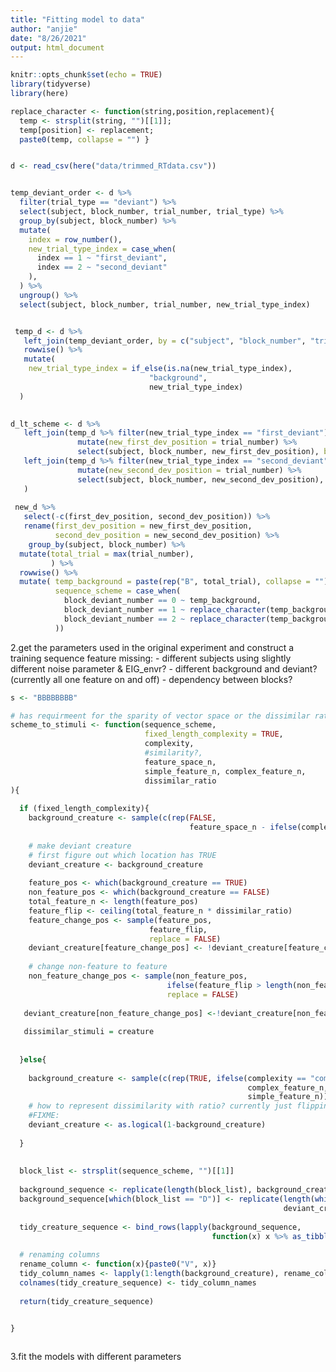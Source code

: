 ```yaml
---
title: "Fitting model to data"
author: "anjie"
date: "8/26/2021"
output: html_document
---
```


```r
knitr::opts_chunk$set(echo = TRUE)
library(tidyverse)
library(here)
```

```r
replace_character <- function(string,position,replacement){   
  temp <- strsplit(string, "")[[1]];   
  temp[position] <- replacement;   
  paste0(temp, collapse = "") }


d <- read_csv(here("data/trimmed_RTdata.csv"))


temp_deviant_order <- d %>% 
  filter(trial_type == "deviant") %>% 
  select(subject, block_number, trial_number, trial_type) %>% 
  group_by(subject, block_number) %>% 
  mutate(
    index = row_number(),
    new_trial_type_index = case_when(
      index == 1 ~ "first_deviant", 
      index == 2 ~ "second_deviant"
    ), 
  ) %>% 
  ungroup() %>% 
  select(subject, block_number, trial_number, new_trial_type_index)


 temp_d <- d %>% 
   left_join(temp_deviant_order, by = c("subject", "block_number", "trial_number")) %>% 
   rowwise() %>% 
   mutate(
    new_trial_type_index = if_else(is.na(new_trial_type_index), 
                               "background", 
                               new_trial_type_index)
  )

 
d_lt_scheme <- d %>% 
   left_join(temp_d %>% filter(new_trial_type_index == "first_deviant") %>%  
               mutate(new_first_dev_position = trial_number) %>% 
               select(subject, block_number, new_first_dev_position), by = c("subject", "block_number")) %>% 
   left_join(temp_d %>% filter(new_trial_type_index == "second_deviant") %>%  
               mutate(new_second_dev_position = trial_number) %>% 
               select(subject, block_number, new_second_dev_position), by = c("subject", "block_number")
   )
 
 new_d %>% 
   select(-c(first_dev_position, second_dev_position)) %>% 
   rename(first_dev_position = new_first_dev_position, 
          second_dev_position = new_second_dev_position) %>% 
    group_by(subject, block_number) %>% 
  mutate(total_trial = max(trial_number),
         ) %>% 
  rowwise() %>% 
  mutate( temp_background = paste(rep("B", total_trial), collapse = ""), 
          sequence_scheme = case_when(
            block_deviant_number == 0 ~ temp_background, 
            block_deviant_number == 1 ~ replace_character(temp_background, first_dev_position, "D"), 
            block_deviant_number == 2 ~ replace_character(temp_background, c(first_dev_position, second_dev_position), "D"),
          )) 
```


2.get the parameters used in the original experiment and construct a training sequence 
feature missing: 
- different subjects using slightly different noise parameter & EIG_envr? 
- different background and deviant? (currently all one feature on and off)
- dependency between blocks? 
```r
s <- "BBBBBBBB"

# has requirmeent for the sparity of vector space or the dissimilar ratio won't work 
scheme_to_stimuli <- function(sequence_scheme, 
                              fixed_length_complexity = TRUE,
                              complexity, 
                              #similarity?, 
                              feature_space_n, 
                              simple_feature_n, complex_feature_n, 
                              dissimilar_ratio
){
  
  if (fixed_length_complexity){
    background_creature <- sample(c(rep(FALSE, 
                                        feature_space_n - ifelse(complexity == "complex", complex_feature_n, simple_feature_n)),                                     rep(TRUE, ifelse(complexity == "complex", complex_feature_n, simple_feature_n))))
    
    # make deviant creature
    # first figure out which location has TRUE
    deviant_creature <- background_creature
    
    feature_pos <- which(background_creature == TRUE)
    non_feature_pos <- which(background_creature == FALSE)
    total_feature_n <- length(feature_pos)
    feature_flip <- ceiling(total_feature_n * dissimilar_ratio)
    feature_change_pos <- sample(feature_pos, 
                               feature_flip, 
                               replace = FALSE)
    deviant_creature[feature_change_pos] <- !deviant_creature[feature_change_pos]
  
    # change non-feature to feature
    non_feature_change_pos <- sample(non_feature_pos, 
                                   ifelse(feature_flip > length(non_feature_pos), length(non_feature_pos), feature_flip), 
                                   replace = FALSE)
  
   deviant_creature[non_feature_change_pos] <-!deviant_creature[non_feature_change_pos]
  
   dissimilar_stimuli = creature
  
  
  }else{
    
    background_creature <- sample(c(rep(TRUE, ifelse(complexity == "complex", 
                                                     complex_feature_n, 
                                                     simple_feature_n))))
    # how to represent dissimilarity with ratio? currently just flipping 
    #FIXME: 
    deviant_creature <- as.logical(1-background_creature)
    
  }
  
    
  block_list <- strsplit(sequence_scheme, "")[[1]]
  
  background_sequence <- replicate(length(block_list), background_creature, simplify = FALSE)
  background_sequence[which(block_list == "D")] <- replicate(length(which(block_list == "D")), 
                                                             deviant_creature, simplify = FALSE)
  
  tidy_creature_sequence <- bind_rows(lapply(background_sequence,
                                             function(x) x %>% as_tibble_row(.name_repair = make.names))) 
  
  # renaming columns 
  rename_column <- function(x){paste0("V", x)}
  tidy_column_names <- lapply(1:length(background_creature), rename_column)
  colnames(tidy_creature_sequence) <- tidy_column_names
  
  return(tidy_creature_sequence)
  

}



```

3.fit the models with different parameters
```r

```


